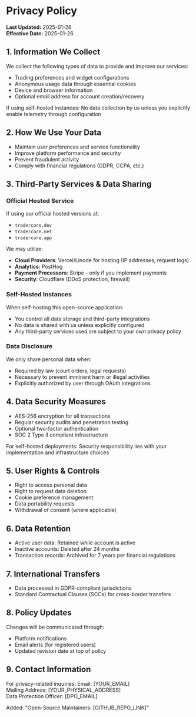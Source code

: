 
# Privacy Policy

**Last Updated:** 2025-01-26  
**Effective Date:** 2025-01-26

## 1. Information We Collect
We collect the following types of data to provide and improve our services:
- Trading preferences and widget configurations
- Anonymous usage data through essential cookies
- Device and browser information
- Optional email address for account creation/recovery

If using self-hosted instances: No data collection by us unless you explicitly enable telemetry through configuration

## 2. How We Use Your Data
- Maintain user preferences and service functionality
- Improve platform performance and security
- Prevent fraudulent activity
- Comply with financial regulations (GDPR, CCPA, etc.)

## 3. Third-Party Services & Data Sharing

### Official Hosted Service
If using our official hosted versions at:
- `tradercore.dev`
- `tradercore.net` 
- `tradercore.app`

We may utilize:
- **Cloud Providers**: Vercel/Linode for hosting (IP addresses, request logs)
- **Analytics**: PostHog
- **Payment Processors**: Stripe - only if you implement payments
- **Security**: Cloudflare (DDoS protection, firewall)

### Self-Hosted Instances
When self-hosting this open-source application:
- You control all data storage and third-party integrations
- No data is shared with us unless explicitly configured
- Any third-party services used are subject to your own privacy policy

### Data Disclosure
We only share personal data when:
- Required by law (court orders, legal requests)
- Necessary to prevent imminent harm or illegal activities
- Explicitly authorized by user through OAuth integrations

## 4. Data Security Measures
- AES-256 encryption for all transactions
- Regular security audits and penetration testing
- Optional two-factor authentication
- SOC 2 Type II compliant infrastructure

For self-hosted deployments: Security responsibility lies with your implementation and infrastructure choices

## 5. User Rights & Controls
- Right to access personal data
- Right to request data deletion
- Cookie preference management
- Data portability requests
- Withdrawal of consent (where applicable)

## 6. Data Retention
- Active user data: Retained while account is active
- Inactive accounts: Deleted after 24 months
- Transaction records: Archived for 7 years per financial regulations

## 7. International Transfers
- Data processed in GDPR-compliant jurisdictions
- Standard Contractual Clauses (SCCs) for cross-border transfers

## 8. Policy Updates
Changes will be communicated through:
- Platform notifications
- Email alerts (for registered users)
- Updated revision date at top of policy

## 9. Contact Information
For privacy-related inquiries:
Email: [YOUR_EMAIL]  
Mailing Address: [YOUR_PHYSICAL_ADDRESS]  
Data Protection Officer: [DPO_EMAIL]

Added: "Open-Source Maintainers: [GITHUB_REPO_LINK]"
